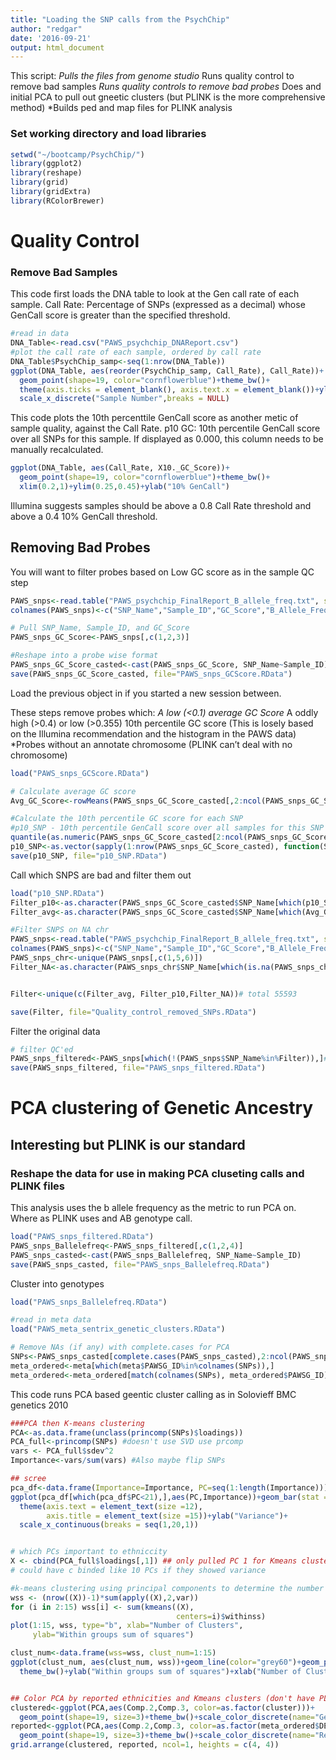```yaml
---
title: "Loading the SNP calls from the PsychChip"
author: "redgar"
date: '2016-09-21'
output: html_document
---
```

  
This script:
*Pulls the files from genome studio
*Runs quality control to remove bad samples
*Runs quality controls to remove bad probes
*Does and initial PCA to pull out gneetic clusters (but PLINK is the more comprehensive method)
*Builds ped and map files for PLINK analysis 


### Set working directory and load libraries
```r
setwd("~/bootcamp/PsychChip/")
library(ggplot2)
library(reshape)
library(grid)
library(gridExtra)
library(RColorBrewer)
```

# Quality Control
### Remove Bad Samples
This code first loads the DNA table to look at the Gen call rate of each sample. Call Rate: Percentage of SNPs (expressed as a decimal) whose GenCall score is greater than the specified threshold.
```r
#read in data
DNA_Table<-read.csv("PAWS_psychchip_DNAReport.csv")
#plot the call rate of each sample, ordered by call rate
DNA_Table$PsychChip_samp<-seq(1:nrow(DNA_Table))
ggplot(DNA_Table, aes(reorder(PsychChip_samp, Call_Rate), Call_Rate))+
  geom_point(shape=19, color="cornflowerblue")+theme_bw()+
  theme(axis.ticks = element_blank(), axis.text.x = element_blank())+ylim(0,1)+
  scale_x_discrete("Sample Number",breaks = NULL)
```

This code plots the 10th percenttile GenCall score as another metic of sample quality, against the Call Rate. p10 GC: 10th percentile GenCall score over all SNPs for this sample. If displayed as 0.000, this column needs to be manually recalculated.
```r
ggplot(DNA_Table, aes(Call_Rate, X10._GC_Score))+
  geom_point(shape=19, color="cornflowerblue")+theme_bw()+
  xlim(0.2,1)+ylim(0.25,0.45)+ylab("10% GenCall")
```

Illumina suggests samples should be above a 0.8 Call Rate threshold and above a 0.4 10% GenCall threshold.

## Removing Bad Probes
You will want to filter probes based on Low GC score as in the sample QC step
```r
PAWS_snps<-read.table("PAWS_psychchip_FinalReport_B_allele_freq.txt", skip=10, sep="\t") #588454 SNPs per sample, need to parse
colnames(PAWS_snps)<-c("SNP_Name","Sample_ID","GC_Score","B_Allele_Freq","Position","Chr","Allele1","Allele2")

# Pull SNP_Name, Sample_ID, and GC_Score
PAWS_snps_GC_Score<-PAWS_snps[,c(1,2,3)]

#Reshape into a probe wise format
PAWS_snps_GC_Score_casted<-cast(PAWS_snps_GC_Score, SNP_Name~Sample_ID)
save(PAWS_snps_GC_Score_casted, file="PAWS_snps_GCScore.RData")
```

Load the previous object in if you started a new session between. 

These steps remove probes which:
*A low (<0.1) average GC Score
*A oddly high (>0.4) or low (>0.355) 10th percentile GC score (This is losely based on the Illumina recommendation and the histogram in the PAWS data)
*Probes without an annotate chromosome (PLINK can't deal with no chromosome)
                                        
```r
load("PAWS_snps_GCScore.RData")

# Calculate average GC score
Avg_GC_Score<-rowMeans(PAWS_snps_GC_Score_casted[,2:ncol(PAWS_snps_GC_Score_casted)])

#Calculate the 10th percentile GC score for each SNP
#p10_SNP - 10th percentile GenCall score over all samples for this SNP (similar to how like genome studio did for each sample)
quantile(as.numeric(PAWS_snps_GC_Score_casted[2:ncol(PAWS_snps_GC_Score_casted),1]), c(0.1)) #10% of row
p10_SNP<-as.vector(sapply(1:nrow(PAWS_snps_GC_Score_casted), function(SNP) quantile(as.numeric(PAWS_snps_GC_Score_casted[SNP,2:ncol(PAWS_snps_GC_Score_casted)]), c(0.1), na.rm=T)))
save(p10_SNP, file="p10_SNP.RData")
```

Call which SNPS are bad and filter them out
```r
load("p10_SNP.RData")
Filter_p10<-as.character(PAWS_snps_GC_Score_casted$SNP_Name[which(p10_SNP<0.2)]) # rm 24335 Probes w low 10%GC
Filter_avg<-as.character(PAWS_snps_GC_Score_casted$SNP_Name[which(Avg_GC_Score<0.1)]) # rm 19328 Probes w low  average GC 

#Filter SNPS on NA chr
PAWS_snps<-read.table("PAWS_psychchip_FinalReport_B_allele_freq.txt", skip=10, sep="\t") #588454 SNPs per sample, need to parse
colnames(PAWS_snps)<-c("SNP_Name","Sample_ID","GC_Score","B_Allele_Freq","Position","Chr","Allele1","Allele2")
PAWS_snps_chr<-unique(PAWS_snps[,c(1,5,6)])
Filter_NA<-as.character(PAWS_snps_chr$SNP_Name[which(is.na(PAWS_snps_chr$Chr))])


Filter<-unique(c(Filter_avg, Filter_p10,Filter_NA))# total 55593

save(Filter, file="Quality_control_removed_SNPs.RData")
```

Filter the original data
```r
# filter QC'ed
PAWS_snps_filtered<-PAWS_snps[which(!(PAWS_snps$SNP_Name%in%Filter)),]# 532861 SNPs
save(PAWS_snps_filtered, file="PAWS_snps_filtered.RData")
```




# PCA clustering of Genetic Ancestry
## Interesting but PLINK is our standard

### Reshape the data for use in making PCA cluseting calls and PLINK files
This analysis uses the b allele frequency as the metric to run PCA on. Where as PLINK uses and AB genotype call. 
```r
load("PAWS_snps_filtered.RData")
PAWS_snps_Ballelefreq<-PAWS_snps_filtered[,c(1,2,4)]
PAWS_snps_casted<-cast(PAWS_snps_Ballelefreq, SNP_Name~Sample_ID)
save(PAWS_snps_casted, file="PAWS_snps_Ballelefreq.RData")
```

Cluster into genotypes
```r
load("PAWS_snps_Ballelefreq.RData")

#read in meta data
load("PAWS_meta_sentrix_genetic_clusters.RData")

# Remove NAs (if any) with complete.cases for PCA
SNPs<-PAWS_snps_casted[complete.cases(PAWS_snps_casted),2:ncol(PAWS_snps_casted)] #554034 SNPs
meta_ordered<-meta[which(meta$PAWSG_ID%in%colnames(SNPs)),]
meta_ordered<-meta_ordered[match(colnames(SNPs), meta_ordered$PAWSG_ID),]
```


This code runs PCA based geentic cluster calling as in Solovieff BMC genetics 2010
```r
###PCA then K-means clustering
PCA<-as.data.frame(unclass(princomp(SNPs)$loadings))
PCA_full<-princomp(SNPs) #doesn't use SVD use prcomp
vars <- PCA_full$sdev^2
Importance<-vars/sum(vars) #Also maybe flip SNPs

## scree
pca_df<-data.frame(Importance=Importance, PC=seq(1:length(Importance))) #75% of variance accounted for by PC 1
ggplot(pca_df[which(pca_df$PC<21),],aes(PC,Importance))+geom_bar(stat = "identity",color="black",fill="grey")+theme_bw()+
  theme(axis.text = element_text(size =12),
        axis.title = element_text(size =15))+ylab("Variance")+
  scale_x_continuous(breaks = seq(1,20,1))


# which PCs important to ethniccity
X <- cbind(PCA_full$loadings[,1]) ## only pulled PC 1 for Kmeans clustering because accounted for 75% of the variance
# could have c binded like 10 PCs if they showed variance

#k-means clustering using principal components to determine the number of clusters to pull
wss <- (nrow((X))-1)*sum(apply((X),2,var))
for (i in 2:15) wss[i] <- sum(kmeans((X), 
                                     centers=i)$withinss)
plot(1:15, wss, type="b", xlab="Number of Clusters",
     ylab="Within groups sum of squares")

clust_num<-data.frame(wss=wss, clust_num=1:15)
ggplot(clust_num, aes(clust_num, wss))+geom_line(color="grey60")+geom_point(shape=19, size=2,color="grey60")+
  theme_bw()+ylab("Within groups sum of squares")+xlab("Number of Clusters")


## Color PCA by reported ethnicities and Kmeans clusters (don't have PLINK clusters yet)
clustered<-ggplot(PCA,aes(Comp.2,Comp.3, color=as.factor(cluster)))+
  geom_point(shape=19, size=3)+theme_bw()+scale_color_discrete(name="Genetic Cluster")
reported<-ggplot(PCA,aes(Comp.2,Comp.3, color=as.factor(meta_ordered$DECHIETH)))+
  geom_point(shape=19, size=3)+theme_bw()+scale_color_discrete(name="Reported Ethnicity")
grid.arrange(clustered, reported, ncol=1, heights = c(4, 4))

```
     
                            
                                        
